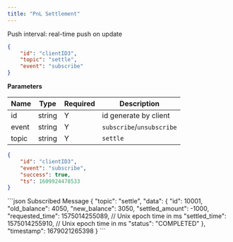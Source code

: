 ```yaml
---
title: "PnL Settlement"
---
```


Push interval: real-time push on update

```json
{
    "id": "clientID3",
    "topic": "settle",
    "event": "subscribe"
}
```

**Parameters**

| Name   | Type   | Required | Description               |
| ------ | ------ | -------- |---------------------------|
| id     | string | Y        | id generate by client     |
| event  | string | Y        | `subscribe`/`unsubscribe` |
| topic  | string | Y        | `settle`                  |

<RequestExample>

```json Response
{
    "id": "clientID3",
    "event": "subscribe",
    "success": true,
    "ts": 1609924478533
}
```
</RequestExample>

<ResponseExample>
```json Subscribed Message
{
    "topic": "settle",
    "data": {
        "id": 10001,
        "old_balance": 4050,
        "new_balance": 3050,
        "settled_amount": -1000,
        "requested_time": 1575014255089, // Unix epoch time in ms
        "settled_time": 1575014255910, // Unix epoch time in ms
        "status": "COMPLETED"
    },
    "timestamp": 1679021265398
}
```
</ResponseExample>
